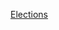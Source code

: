 {{portal|歐洲}}
{{Year by category
| m = 2
| c = 0
| d = 1
| y = 6
| cat = 歐洲選舉
| in = 
| parent = 各年歐洲選舉
| subcat = 2016年選舉
| sortkey = 歐洲
}}
{{Commons category|Elections in 2016}}

[[Category:2016年歐洲|Elections]]